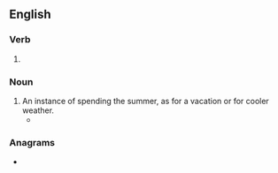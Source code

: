 ==English==

===Verb===
{{head|en|present participle}}

# {{present participle of|summer|lang=en|nocat=1}}

===Noun===
{{en-noun}}

# An instance of spending the summer, as for a vacation or for cooler weather.
#* {{quote-book|lang=en|title=Mary Ellen Chase‎|page=69|author=Perry D. Westbrook|year=1965|passage=the city folk, if they cared to, could trace their ancestry back to the same kind of village that they were now returning to for their '''summerings'''.}}

===Anagrams===
* {{anagrams|en|a=egimmnrsu|resumming}}